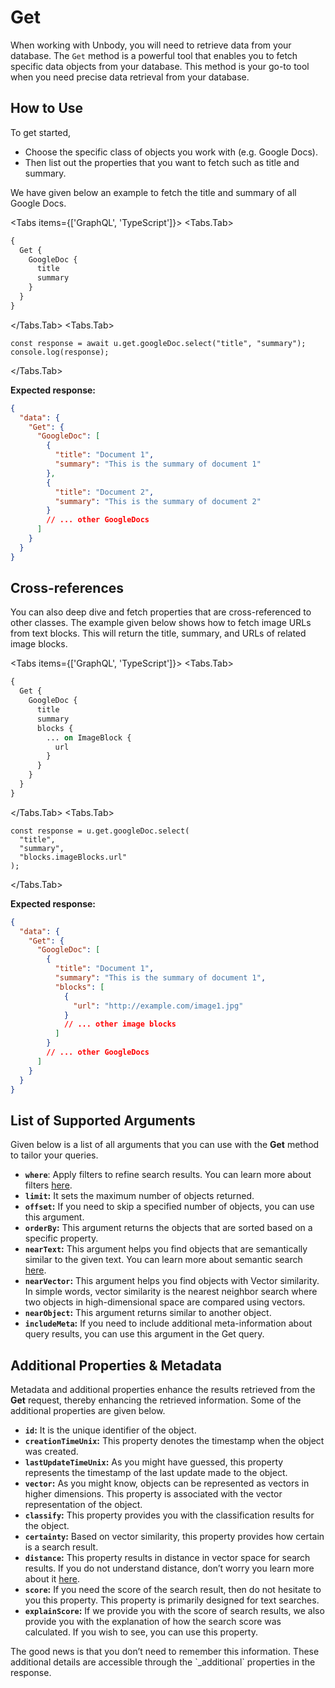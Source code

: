 
# Get

When working with Unbody, you will need to retrieve data from your database. The `Get` method is a powerful tool that enables you to fetch specific data objects from your database. This method is your go-to tool when you need precise data retrieval from your database.

## How to Use

To get started,

- Choose the specific class of objects you work with (e.g. Google Docs).
- Then list out the properties that you want to fetch such as title and summary.

We have given below an example to fetch the title and summary of all Google Docs.

<Tabs items={['GraphQL', 'TypeScript']}>
  <Tabs.Tab>
```graphql copy
{
  Get {
    GoogleDoc {
      title
      summary
    }
  }
}
```
  </Tabs.Tab>
  <Tabs.Tab>
```tsx copy
const response = await u.get.googleDoc.select("title", "summary");
console.log(response);
```
</Tabs.Tab>
</Tabs>

**Expected response:**

```json
{
  "data": {
    "Get": {
      "GoogleDoc": [
        {
          "title": "Document 1",
          "summary": "This is the summary of document 1"
        },
        {
          "title": "Document 2",
          "summary": "This is the summary of document 2"
        }
        // ... other GoogleDocs
      ]
    }
  }
}
```

## **Cross-references**

You can also deep dive and fetch properties that are cross-referenced to other classes. The example given below shows how to fetch image URLs from text blocks. This will return the title, summary, and URLs of related image blocks.

<Tabs items={['GraphQL', 'TypeScript']}>
  <Tabs.Tab>
```graphql copy
{
  Get {
    GoogleDoc {
      title
      summary
      blocks {
        ... on ImageBlock {
          url
        }
      }
    }
  }
}
```
  </Tabs.Tab>
  <Tabs.Tab>
```tsx copy
const response = u.get.googleDoc.select(
  "title",
  "summary",
  "blocks.imageBlocks.url"
);
```
</Tabs.Tab>
</Tabs>

**Expected response:**

```json
{
  "data": {
    "Get": {
      "GoogleDoc": [
        {
          "title": "Document 1",
          "summary": "This is the summary of document 1",
          "blocks": [
            {
              "url": "http://example.com/image1.jpg"
            }
            // ... other image blocks
          ]
        }
        // ... other GoogleDocs
      ]
    }
  }
}
```

## **List of Supported Arguments**

Given below is a list of all arguments that you can use with the **Get** method to tailor your queries.

- **`where`**: Apply filters to refine search results. You can learn more about filters [here](/graphql-api/filters).
- **`limit`:** It sets the maximum number of objects returned.
- **`offset`:** If you need to skip a specified number of objects, you can use this argument.
- **`orderBy`:** This argument returns the objects that are sorted based on a specific property.
- **`nearText`:** This argument helps you find objects that are semantically similar to the given text. You can learn more about semantic search [here](/graphql-api/search/semantic-search).
- **`nearVector`:** This argument helps you find objects with Vector similarity. In simple words, vector similarity is the nearest neighbor search where two objects in high-dimensional space are compared using vectors.
- **`nearObject`:** This argument returns similar to another object.
- **`includeMeta`:** If you need to include additional meta-information about query results, you can use this argument in the Get query.

## **Additional Properties & Metadata**

Metadata and additional properties enhance the results retrieved from the **Get** request, thereby enhancing the retrieved information. Some of the additional properties are given below.

- **`id`:** It is the unique identifier of the object.
- **`creationTimeUnix`:** This property denotes the timestamp when the object was created.
- **`lastUpdateTimeUnix`:** As you might have guessed, this property represents the timestamp of the last update made to the object.
- **`vector`:** As you might know, objects can be represented as vectors in higher dimensions. This property is associated with the vector representation of the object.
- **`classify`:** This property provides you with the classification results for the object.
- **`certainty`:** Based on vector similarity, this property provides how certain is a search result.
- **`distance`:** This property results in distance in vector space for search results. If you do not understand distance, don’t worry you learn more about it [here](https://ocw.mit.edu/ans7870/18/18.013a/textbook/HTML/chapter03/section08.html#:~:text=The%20distance%20between%20two%20vectors,we%20have%20the%20Pythagorean%20theorem.).
- **`score`:** If you need the score of the search result, then do not hesitate to you this property. This property is primarily designed for text searches.
- **`explainScore`:** If we provide you with the score of search results, we also provide you with the explanation of how the search score was calculated. If you wish to see, you can use this property.

<Callout type="info" emoji="ℹ️">
  The good news is that you don’t need to remember this information. These
  additional details are accessible through the `_additional` properties in the
  response.
</Callout>
